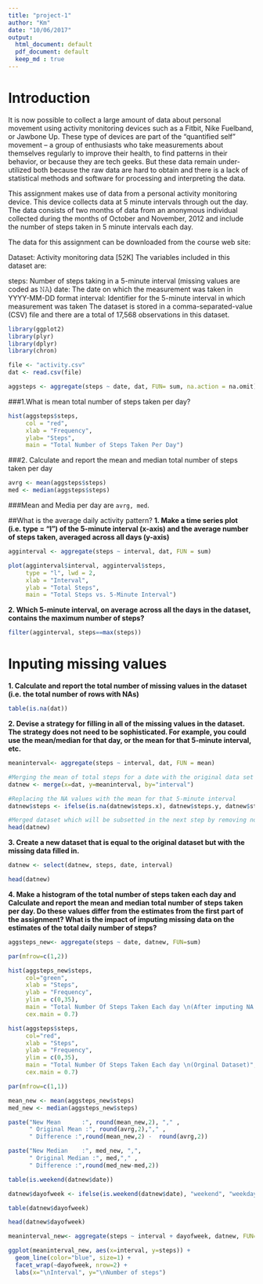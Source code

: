 ```yaml
---
title: "project-1"
author: "Km"
date: "10/06/2017"
output:
  html_document: default
  pdf_document: default
  keep_md : true
---
```

Introduction
============

It is now possible to collect a large amount of data about personal movement using activity monitoring devices such as a Fitbit, Nike Fuelband, or Jawbone Up. These type of devices are part of the “quantified self” movement – a group of enthusiasts who take measurements about themselves regularly to improve their health, to find patterns in their behavior, or because they are tech geeks. But these data remain under-utilized both because the raw data are hard to obtain and there is a lack of statistical methods and software for processing and interpreting the data.

This assignment makes use of data from a personal activity monitoring device. This device collects data at 5 minute intervals through out the day. The data consists of two months of data from an anonymous individual collected during the months of October and November, 2012 and include the number of steps taken in 5 minute intervals each day.

The data for this assignment can be downloaded from the course web site:

Dataset: Activity monitoring data [52K]
The variables included in this dataset are:

steps: Number of steps taking in a 5-minute interval (missing values are coded as 𝙽𝙰)
date: The date on which the measurement was taken in YYYY-MM-DD format
interval: Identifier for the 5-minute interval in which measurement was taken
The dataset is stored in a comma-separated-value (CSV) file and there are a total of 17,568 observations in this dataset.


```r
library(ggplot2)
library(plyr)
library(dplyr)
library(chron)

file <- "activity.csv"
dat <- read.csv(file)

aggsteps <- aggregate(steps ~ date, dat, FUN= sum, na.action = na.omit)
```
###1.What is mean total number of steps taken per day?
``` r
hist(aggsteps$steps,
     col = "red",
     xlab = "Frequency",
     ylab= "Steps",
     main = "Total Number of Steps Taken Per Day")

```
###2. Calculate and report the mean and median total number of steps taken per day

```r

avrg <- mean(aggsteps$steps)
med <- median(aggsteps$steps)
```

###Mean and Media per day are `avrg, med`.

##What is the average daily activity pattern?
**1. Make a time series plot (i.e. type = "l") of the 5-minute interval (x-axis) and the average number of steps taken, averaged across all days (y-axis)**

```r

agginterval <- aggregate(steps ~ interval, dat, FUN = sum)

plot(agginterval$interval, agginterval$steps, 
     type = "l", lwd = 2,
     xlab = "Interval", 
     ylab = "Total Steps",
     main = "Total Steps vs. 5-Minute Interval")

```


**2. Which 5-minute interval, on average across all the days in the dataset, contains the maximum number of steps?**

``` r
filter(agginterval, steps==max(steps))
```

Inputing missing values
=======================

**1. Calculate and report the total number of missing values in the dataset (i.e. the total number of rows with  NAs)**

```r

table(is.na(dat))

```

**2. Devise a strategy for filling in all of the missing values in the dataset. The strategy does not need to be sophisticated. For example, you could use the mean/median for that day, or the mean for that 5-minute interval, etc.**



```r

meaninterval<- aggregate(steps ~ interval, dat, FUN = mean)

#Merging the mean of total steps for a date with the original data set
datnew <- merge(x=dat, y=meaninterval, by="interval")

#Replacing the NA values with the mean for that 5-minute interval
datnew$steps <- ifelse(is.na(datnew$steps.x), datnew$steps.y, datnew$steps.x)

#Merged dataset which will be subsetted in the next step by removing not required columns
head(datnew)
```
**3. Create a new dataset that is equal to the original dataset but with the missing data filled in.**
```r

datnew <- select(datnew, steps, date, interval)

head(datnew)
```

**4. Make a histogram of the total number of steps taken each day and Calculate and report the mean and median total number of steps taken per day. Do these values differ from the estimates from the first part of the assignment? What is the impact of imputing missing data on the estimates of the total daily number of steps?**
```r

aggsteps_new<- aggregate(steps ~ date, datnew, FUN=sum)

par(mfrow=c(1,2))

hist(aggsteps_new$steps, 
     col="green",
     xlab = "Steps", 
     ylab = "Frequency",
     ylim = c(0,35),
     main = "Total Number Of Steps Taken Each day \n(After imputing NA values with \n mean of 5-min interval)",
     cex.main = 0.7)

hist(aggsteps$steps, 
     col="red", 
     xlab = "Steps", 
     ylab = "Frequency",
     ylim = c(0,35),
     main = "Total Number Of Steps Taken Each day \n(Orginal Dataset)",
     cex.main = 0.7)

```

```r
par(mfrow=c(1,1))

mean_new <- mean(aggsteps_new$steps)
med_new <- median(aggsteps_new$steps)

paste("New Mean      :", round(mean_new,2), "," ,  
      " Original Mean :", round(avrg,2),"," , 
      " Difference :",round(mean_new,2) -  round(avrg,2))
```

``` r

paste("New Median    :", med_new, ",", 
      " Original Median :", med,"," , 
      " Difference :",round(med_new-med,2))
```

``` r

table(is.weekend(datnew$date))

datnew$dayofweek <- ifelse(is.weekend(datnew$date), "weekend", "weekday")

table(datnew$dayofweek)
```

```r
head(datnew$dayofweek)
```

``` r
meaninterval_new<- aggregate(steps ~ interval + dayofweek, datnew, FUN=mean)

ggplot(meaninterval_new, aes(x=interval, y=steps)) + 
  geom_line(color="blue", size=1) + 
  facet_wrap(~dayofweek, nrow=2) +
  labs(x="\nInterval", y="\nNumber of steps")
```
